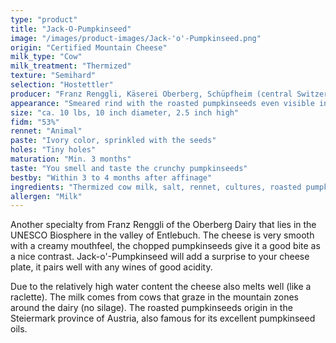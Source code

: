 ```yaml
---
type: "product"
title: "Jack-O-Pumpkinseed"
image: "/images/product-images/Jack-'o'-Pumpkinseed.png"
origin: "Certified Mountain Cheese"
milk_type: "Cow"
milk_treatment: "Thermized"
texture: "Semihard"
selection: "Hostettler"
producer: "Franz Renggli, Käserei Oberberg, Schüpfheim (central Switzerland)"
appearance: "Smeared rind with the roasted pumpkinseeds even visible in the rind"
size: "ca. 10 lbs, 10 inch diameter, 2.5 inch high"
fidm: "53%"
rennet: "Animal"
paste: "Ivory color, sprinkled with the seeds"
holes: "Tiny holes"
maturation: "Min. 3 months"
taste: "You smell and taste the crunchy pumpkinseeds"
bestby: "Within 3 to 4 months after affinage"
ingredients: "Thermized cow milk, salt, rennet, cultures, roasted pumpkinseeds (2.5%)"
allergen: "Milk"
---
```


Another specialty from Franz Renggli of the Oberberg Dairy that lies in the UNESCO Biosphere in the valley of Entlebuch. The cheese is very smooth with a creamy mouthfeel, the chopped pumpkinseeds give it a good bite as a nice contrast. Jack-o'-Pumpkinseed will add a surprise to your cheese plate, it pairs well with any wines of good acidity.

Due to the relatively high water content the cheese also melts well (like a raclette).
The milk comes from cows that graze in the mountain zones around the dairy (no silage). The roasted pumpkinseeds origin in the Steiermark province of Austria, also famous for its excellent pumpkinseed oils.
